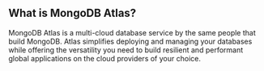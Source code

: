

## What is MongoDB Atlas?

MongoDB Atlas is a multi-cloud database service by the same people that build MongoDB. Atlas simplifies deploying and managing your databases while offering the versatility you need to build resilient and performant global applications on the cloud providers of your choice.

<DocsButton variant="primary" text="Get Started" />